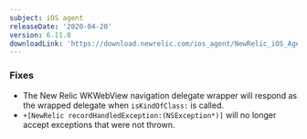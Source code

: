 ```yaml
---
subject: iOS agent
releaseDate: '2020-04-20'
version: 6.11.0
downloadLink: 'https://download.newrelic.com/ios_agent/NewRelic_iOS_Agent_6.11.0.zip'
---
```


### Fixes

* The New Relic WKWebView navigation delegate wrapper will respond as the wrapped delegate when `isKindOfClass:` is called.
* `+[NewRelic recordHandledException:(NSException*)]` will no longer accept exceptions that were not thrown.
